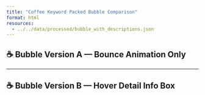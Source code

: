 ```yaml
---
title: "Coffee Keyword Packed Bubble Comparison"
format: html
resources:
  - ../../data/processed/bubble_with_descriptions.json
---
```


## ☕ Bubble Version A — Bounce Animation Only

<div id="bounce-bubble"></div>

<script src="https://d3js.org/d3.v7.min.js"></script>
<script type="module">
  import { drawPackedBubbleAnimated } from "./bubble_bounce_hover.js";
  drawPackedBubbleAnimated("#bounce-bubble", "bubble_with_descriptions.json");
</script>

---

## ☕ Bubble Version B — Hover Detail Info Box

<div id="info-bubble" style="position: relative;"></div>

<script type="module">
  import { drawPackedBubbleWithInfoBox } from "./hover_detail_box.js";
  drawPackedBubbleWithInfoBox("#info-bubble", "bubble_with_descriptions.json");
</script>
